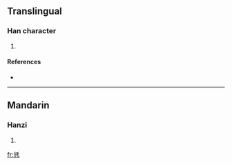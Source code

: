 ==Translingual==

===Han character===
{{Han char|rn=82|rad=毛|as=06|sn=10|four=8221<sub>1</sub>|canj=金山竹手山 (CUHQU)}}

# {{defn|Han|sort=毛06}}

====References====
* {{Han ref|kx=0592.390|dkj=16816|dj=0985.080|hdz=31997.120|uh=6BE4|ud=27620|bh=D1FE|bd=53758}}

----

==Mandarin==

===Hanzi===
{{cmn-hanzi|pin=[[ěr]] ([[er3]]), [[tuò]] ([[tuo4]])|wg=erh<sup>3</sup>, t'o<sup>4</sup>}}

# {{defn|Mandarin}}

[[fr:毤]]